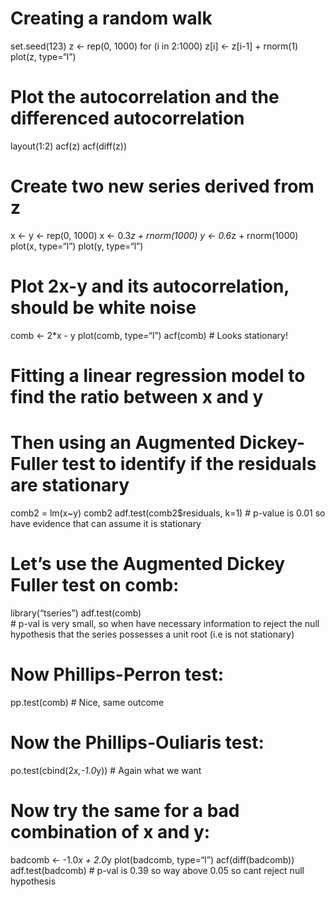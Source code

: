 # Creating a random walk
set.seed(123)
z <- rep(0, 1000)
for (i in 2:1000) z[i] <- z[i-1] + rnorm(1)
plot(z, type="l")

# Plot the autocorrelation and the differenced autocorrelation
layout(1:2)
acf(z)
acf(diff(z))

# Create two new series derived from z
x <- y <- rep(0, 1000)
x <- 0.3*z + rnorm(1000)
y <- 0.6*z + rnorm(1000)
plot(x, type="l")
plot(y, type="l")

# Plot 2x-y and its autocorrelation, should be white noise
comb <- 2*x - y
plot(comb, type="l")
acf(comb)
# Looks stationary!

# Fitting a linear regression model to find the ratio between x and y
# Then using an Augmented Dickey-Fuller test to identify if the residuals are stationary
comb2 = lm(x~y)
comb2
adf.test(comb2$residuals, k=1)
# p-value is 0.01 so have evidence that can assume it is stationary

# Let's use the Augmented Dickey Fuller test on comb:
library("tseries")
adf.test(comb)  
# p-val is very small, so when have necessary information to reject the null hypothesis that the series possesses a unit root (i.e is not stationary)

# Now Phillips-Perron test:
pp.test(comb)
# Nice, same outcome

# Now the Phillips-Ouliaris test:
po.test(cbind(2*x,-1.0*y))
# Again what we want

# Now try the same for a bad combination of x and y:
badcomb <- -1.0*x + 2.0*y
plot(badcomb, type="l")
acf(diff(badcomb))
adf.test(badcomb)
# p-val is 0.39 so way above 0.05 so cant reject null hypothesis

